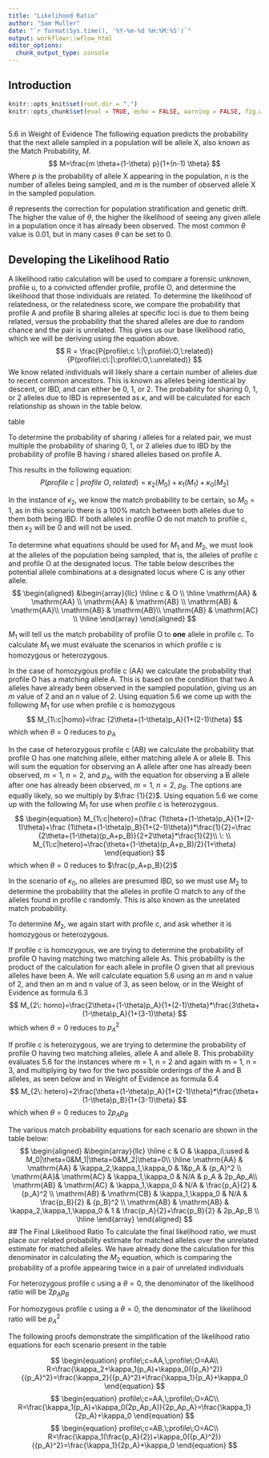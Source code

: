 ```yaml
---
title: "Likelihood Ratio"
author: "Sam Muller"
date: "`r format(Sys.time(), '%Y-%m-%d %H:%M:%S')`"
output: workflowr::wflow_html
editor_options:
  chunk_output_type: console
---
```


## Introduction

```r
knitr::opts_knit$set(root.dir = ".")
knitr::opts_chunk$set(eval = TRUE, echo = FALSE, warning = FALSE, fig.width = 7, fig.height = 6)
                      
```

5.6 in Weight of Evidence 
The following equation predicts the probability that the next allele sampled in a population will be allele X, also known as the Match Probability, $M$. 
$$
M=\frac{m \theta+(1-\theta) p}{1+(n-1) \theta}
$$
Where $p$ is the probability of allele X appearing in the population, $n$ is the number of alleles being sampled, and $m$ is the number of observed allele X in the sampled population. 

$\theta$ represents the correction for population stratification and genetic drift. The higher the value of $\theta$, the higher the likelihood of seeing any given allele in a population once it has already been observed. The most common $\theta$ value is 0.01, but in many cases $\theta$ can be set to 0. 

## Developing the Likelihood Ratio

A likelihood ratio calculation will be used to compare a forensic unknown, profile u, to a convicted offender profile, profile O, and determine the likelihood that those individuals are related. 
To determine the likelihood of relatedness, or the relatedness score, we compare the probability that profile A and profile B sharing alleles at specific loci is due to them being related, versus the probability that the shared alleles are due to random chance and the pair is unrelated. 
This gives us our base likelihood ratio, which we will be deriving using the equation above.
$$
R = \frac{P(profile\:c \:|\:profile\:O,\:related)}{P(profile\:c\:|\:profile\:O,\:unrelated)}
$$
We know related individuals will likely share a certain number of alleles due to recent common ancestors. This is known as alleles being identical by descent, or IBD, and can either be 0, 1, or 2. The probability for sharing 0, 1, or 2 alleles due to IBD is represented as $\kappa$, and will be calculated for each relationship as shown in the table below. 

table

To determine the probability of sharing $i$ alleles for a related pair, we must multiple the probability of sharing 0, 1, or 2 alleles due to IBD by the probability of profile B having $i$ shared alleles based on profile A. 

This results in the following equation:
$$
P(profile\:c\:|\:profile\:O,\:related)=\kappa_2(M_0)+\kappa_1(M_1)+\kappa_0(M_2)
$$

In the instance of $\kappa_2$, we know the match probability to be certain, so $M_0 = 1$, as in this scenario there is a 100% match between both alleles due to them both being IBD. If both alleles in profile O do not match to profile c, then $\kappa_2$ will be 0 and will not be used. 

To determine what equations should be used for $M_1$ and $M_2$, we must look at the alleles of the population being sampled, that is, the alleles of profile c and profile O at the designated locus. 
The table below describes the potential allele combinations at a designated locus where C is any other allele.
$$
\begin{aligned}
&\begin{array}{llc}
\hline c & O \\
\hline \mathrm{AA} & \mathrm{AA} \\
\mathrm{AA} & \mathrm{AB} \\
\mathrm{AB} & \mathrm{AA}\\
\mathrm{AB} & \mathrm{AB}\\
\mathrm{AB} & \mathrm{AC} \\
\hline
\end{array}
\end{aligned}
$$

$M_1$ will tell us the match probability of profile O to **one** allele in profile c. To calculate $M_1$ we must evaluate the scenarios in which profile c is homozygous or heterozygous. 

In the case of homozygous profile c (AA) we calculate the probability that profile O has a matching allele A. This is based on the condition that two A alleles have already been observed in the sampled population, giving us an $m$ value of 2 and an $n$ value of 2. Using equation 5.6 we come up with the following $M_1$ for use when profile c is homozygous
$$
M_{1\:c|homo}=\frac {2\theta+(1-\theta)p_A}{1+(2-1)\theta}
$$
which when $\theta = 0$ reduces to $p_A$

In the case of heterozygous profile c (AB) we calculate the probability that profile O has one matching allele, either matching allele A or allele B. This will sum the equation for observing an A allele after one has already been observed, $m = 1$, $n = 2$, and $p_A$, with the equation for observing a B allele after one has already been observed, $m = 1$, $n = 2$, $p_B$. The options are equally likely, so we multiply by $\frac {1}{2}$. Using equation 5.6 we come up with the following $M_1$ for use when profile c is heterozygous.  
$$
\begin{equation}
M_{1\:c|hetero}=(\frac {1\theta+(1-\theta)p_A}{1+(2-1)\theta}+\frac {1\theta+(1-\theta)p_B}{1+(2-1)\theta})*\frac{1}{2}=\frac {2\theta+(1-\theta)(p_A+p_B)}{2+2\theta}*\frac{1}{2}\\
\: \\
M_{1\:c|hetero}=\frac{\theta+(1-\theta)(p_A+p_B)/2}{1+\theta}
\end{equation}
$$
which when $\theta = 0$ reduces to $\frac{p_A+p_B}{2}$

In the scenario of $\kappa_0$, no alleles are presumed IBD, so we must use $M_2$ to determine the probability that the alleles in profile O match to any of the alleles found in profile c randomly. This is also known as the unrelated match probability. 

To determine $M_2$, we again start with profile c, and ask whether it is homozygous or heterozygous. 

If profile c is homozygous, we are trying to determine the probability of profile O having matching two matching allele As. This probability is the product of the calculation for each allele in profile O given that all previous alleles have been A. We will calculate equation 5.6 using an m and n value of 2, and then an m and n value of 3, as seen below, or in the Weight of Evidence as formula 6.3
$$
M_{2\: homo}=\frac{2\theta+(1-\theta)p_A}{1+(2-1)\theta}*\frac{3\theta+(1-\theta)p_A}{1+(3-1)\theta}
$$
which when $\theta = 0$ reduces to ${p_A}^2$

If profile c is heterozygous, we are trying to determine the probability of profile O having two matching alleles, allele A and allele B. This probability evaluates 5.6 for the instances where m = 1, n = 2 and again with m = 1, n = 3, and multiplying by two for the two possible orderings of the A and B alleles, as seen below and in Weight of Evidence as formula 6.4
$$
M_{2\: hetero}=2\frac{\theta+(1-\theta)p_A}{1+(2-1)\theta}*\frac{\theta+(1-\theta)p_B}{1+(3-1)\theta}
$$
which when $\theta = 0$ reduces to $2p_Ap_B$

The various match probability equations for each scenario are shown in the table below:
$$
\begin{aligned}
&\begin{array}{llc}
\hline c & O & \kappa_i\:used & M_0|\theta=0&M_1|\theta=0&M_2|\theta=0\\
\hline \mathrm{AA} & \mathrm{AA} & \kappa_2,\kappa_1,\kappa_0 & 1&p_A & {p_A}^2 \\
\mathrm{AA}& \mathrm{AC} & \kappa_1,\kappa_0 & N/A & p_A & 2p_Ap_A\\
\mathrm{AB} & \mathrm{AC} & \kappa_1,\kappa_0 & N/A & \frac{p_A}{2} & {p_A}^2 \\
\mathrm{AB} & \mathrm{CB} & \kappa_1,\kappa_0 & N/A & \frac{p_B}{2} & {p_B}^2 \\
\mathrm{AB} & \mathrm{AB} & \kappa_2,\kappa_1,\kappa_0 & 1 & \frac{p_A}{2}+\frac{p_B}{2} & 2p_Ap_B \\
\hline
\end{array}
\end{aligned}
$$
## The Final Likelihood Ratio
To calculate the final likelihood ratio, we must place our related probability estimate for matched alleles over the unrelated estimate for matched alleles.
We have already done the calculation for this denominator in calculating the $M_2$ equation, which is comparing the probability of a profile appearing twice in a pair of unrelated individuals

For heterozygous profile c using a $\theta=0$, the denominator of the likelihood ratio will be $2p_Ap_B$

For homozygous profile c using a $\theta=0$, the denominator of the likelihood ratio will be ${p_A}^2$

The following proofs demonstrate the simplification of the likelihood ratio equations for each scenario present in the table

$$
\begin{equation}
profile\;c=AA,\;profile\;O=AA\\
R=\frac{\kappa_2+\kappa_1(p_A)+\kappa_0({p_A}^2)}{{p_A}^2}=\frac{\kappa_2}{{p_A}^2}+\frac{\kappa_1}{p_A}+\kappa_0
\end{equation}
$$
$$
\begin{equation}
profile\;c=AA,\;profile\;O=AC\\
R=\frac{\kappa_1(p_A)+\kappa_0(2p_Ap_A)}{2p_Ap_A}=\frac{\kappa_1}{2p_A}+\kappa_0
\end{equation}
$$
$$
\begin{equation}
profile\;c=AB,\;profile\;O=AC\\
R=\frac{\kappa_1(\frac{p_A}{2})+\kappa_0({p_A}^2)}{{p_A}^2}=\frac{\kappa_1}{2p_A}+\kappa_0
\end{equation}
$$



